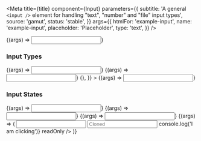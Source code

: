 

<Meta
  title={title}
  component={Input}
  parameters={{
    subtitle:
      'A general `<input />` element for handling "text", "number" and "file" input types',
    source: 'gamut',
    status: 'stable',
  }}
  args={{
    htmlFor: 'example-input',
    name: 'example-input',
    placeholder: 'Placeholder',
    type: 'text',
  }}
/>

<Canvas>
  <Story name="Input">{(args) => <Input {...args} />}</Story>
</Canvas>

<PropsTable story="Input" />

### Input Types

<Canvas>
  <Story
    name="Text"
    args={{
      htmlFor: 'example-text',
      defaultValue: 'Text',
      name: 'example-text',
      type: 'text',
      required: true,
    }}
  >
    {(args) => <Input {...args} />}
  </Story>
  <Story
    name="Number"
    args={{
      htmlFor: 'example-number',
      name: 'example-number',
      type: 'number',
      defaultValue: 1,
    }}
  >
    {(args) => <Input {...args} />}
  </Story>
  <Story
    name="File"
    args={{
      htmlFor: 'example-file',
      name: 'example-file',
      type: 'file',
      value: '',
      onChange: () => {},
    }}
  >
    {(args) => <Input {...args} />}
  </Story>
</Canvas>

### Input States

<Canvas>
  <Story
    name="Error"
    args={{
      htmlFor: 'example-error',
      defaultValue: 'Error',
      name: 'example-error',
      error: true,
    }}
  >
    {(args) => <Input {...args} />}
  </Story>
  <Story
    name="Verified"
    args={{
      htmlFor: 'example-verified',
      name: 'example-placeholder',
      placeholder: 'Placeholder',
      defaultValue: 'Verified Text',
      verified: true,
    }}
  >
    {(args) => <Input {...args} />}
  </Story>
  <Story
    name="Placeholder"
    args={{
      htmlFor: 'example-placeholder',
      name: 'example-placeholder',
      placeholder: 'Placeholder',
      defaultValue: undefined,
    }}
  >
    {(args) => <Input {...args} />}
  </Story>
  <Story
    name="Cloned Component"
    args={{
      htmlFor: 'example-cloned',
      name: 'example-placeholder',
      defaultValue: undefined,
    }}
  >
    {(args) => (
      <Input verified {...args}>
        <input
          type="text"
          id="username"
          name="username"
          placeholder="Cloned"
          onClick={() => console.log('I am clicking')}
          readOnly
        />
      </Input>
    )}
  </Story>
</Canvas>
